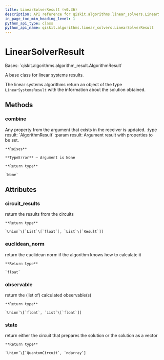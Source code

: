 ```yaml
---
title: LinearSolverResult (v0.36)
description: API reference for qiskit.algorithms.linear_solvers.LinearSolverResult in qiskit v0.36
in_page_toc_min_heading_level: 1
python_api_type: class
python_api_name: qiskit.algorithms.linear_solvers.LinearSolverResult
---
```


# LinearSolverResult

<Class id="qiskit.algorithms.linear_solvers.LinearSolverResult" isDedicatedPage={true} github="https://github.com/qiskit/qiskit/tree/stable/0.20/qiskit/algorithms/linear_solvers/linear_solver.py" signature="LinearSolverResult" modifiers="class">
  Bases: `qiskit.algorithms.algorithm_result.AlgorithmResult`

  A base class for linear systems results.

  The linear systems algorithms return an object of the type `LinearSystemsResult` with the information about the solution obtained.

  ## Methods

  <span id="qiskit-algorithms-linear-solvers-linearsolverresult-combine" />

  ### combine

  <Function id="qiskit.algorithms.linear_solvers.LinearSolverResult.combine" signature="LinearSolverResult.combine(result)">
    Any property from the argument that exists in the receiver is updated. :type result: `AlgorithmResult` :param result: Argument result with properties to be set.

    **Raises**

    **TypeError** – Argument is None

    **Return type**

    `None`
  </Function>

  ## Attributes

  ### circuit\_results

  <Attribute id="qiskit.algorithms.linear_solvers.LinearSolverResult.circuit_results">
    return the results from the circuits

    **Return type**

    `Union`\[`List`\[`float`], `List`\[`Result`]]
  </Attribute>

  ### euclidean\_norm

  <Attribute id="qiskit.algorithms.linear_solvers.LinearSolverResult.euclidean_norm">
    return the euclidean norm if the algorithm knows how to calculate it

    **Return type**

    `float`
  </Attribute>

  ### observable

  <Attribute id="qiskit.algorithms.linear_solvers.LinearSolverResult.observable">
    return the (list of) calculated observable(s)

    **Return type**

    `Union`\[`float`, `List`\[`float`]]
  </Attribute>

  ### state

  <Attribute id="qiskit.algorithms.linear_solvers.LinearSolverResult.state">
    return either the circuit that prepares the solution or the solution as a vector

    **Return type**

    `Union`\[`QuantumCircuit`, `ndarray`]
  </Attribute>
</Class>

